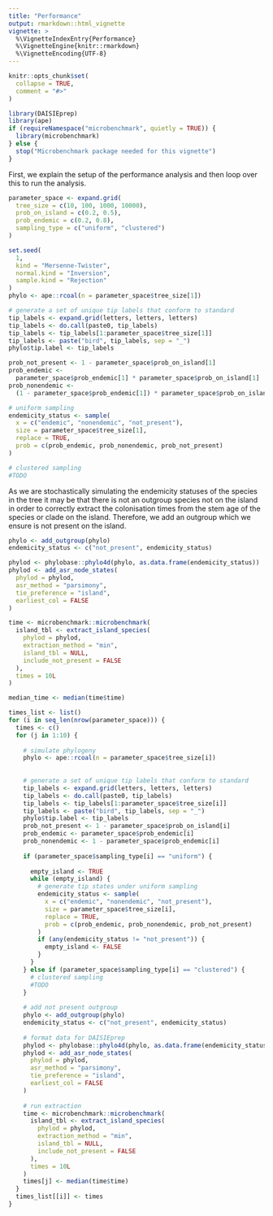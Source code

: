 ```yaml
---
title: "Performance"
output: rmarkdown::html_vignette
vignette: >
  %\VignetteIndexEntry{Performance}
  %\VignetteEngine{knitr::rmarkdown}
  %\VignetteEncoding{UTF-8}
---
```


```r
knitr::opts_chunk$set(
  collapse = TRUE,
  comment = "#>"
)
```

```r
library(DAISIEprep)
library(ape)
if (requireNamespace("microbenchmark", quietly = TRUE)) {
  library(microbenchmark)
} else {
  stop("Microbenchmark package needed for this vignette")
}
```

First, we explain the setup of the performance analysis and then loop over this
to run the analysis.

```r
parameter_space <- expand.grid(
  tree_size = c(10, 100, 1000, 10000),
  prob_on_island = c(0.2, 0.5),
  prob_endemic = c(0.2, 0.8),
  sampling_type = c("uniform", "clustered")
)
```

```r
set.seed(
  1,
  kind = "Mersenne-Twister",
  normal.kind = "Inversion",
  sample.kind = "Rejection"
)
phylo <- ape::rcoal(n = parameter_space$tree_size[1])

# generate a set of unique tip labels that conform to standard
tip_labels <- expand.grid(letters, letters, letters)
tip_labels <- do.call(paste0, tip_labels)
tip_labels <- tip_labels[1:parameter_space$tree_size[1]]
tip_labels <- paste("bird", tip_labels, sep = "_")
phylo$tip.label <- tip_labels
```

```r
prob_not_present <- 1 - parameter_space$prob_on_island[1]
prob_endemic <- 
  parameter_space$prob_endemic[1] * parameter_space$prob_on_island[1]
prob_nonendemic <- 
  (1 - parameter_space$prob_endemic[1]) * parameter_space$prob_on_island[1]

# uniform sampling
endemicity_status <- sample(
  x = c("endemic", "nonendemic", "not_present"),
  size = parameter_space$tree_size[1],
  replace = TRUE,
  prob = c(prob_endemic, prob_nonendemic, prob_not_present)
)

# clustered sampling
#TODO
```

As we are stochastically simulating the endemicity statuses of the species in 
the tree it may be that there is not an outgroup species not on the island in
order to correctly extract the colonisation times from the stem age of the 
species or clade on the island. Therefore, we add an outgroup which we ensure
is not present on the island.

```r
phylo <- add_outgroup(phylo)
endemicity_status <- c("not_present", endemicity_status)
```

```r
phylod <- phylobase::phylo4d(phylo, as.data.frame(endemicity_status))
phylod <- add_asr_node_states(
  phylod = phylod,
  asr_method = "parsimony",
  tie_preference = "island",
  earliest_col = FALSE
)
```

```r
time <- microbenchmark::microbenchmark(
  island_tbl <- extract_island_species(
    phylod = phylod,
    extraction_method = "min",
    island_tbl = NULL,
    include_not_present = FALSE
  ),
  times = 10L
)
```

```r
median_time <- median(time$time)
```

```r

times_list <- list()
for (i in seq_len(nrow(parameter_space))) {
  times <- c()
  for (j in 1:10) {
    
    # simulate phylogeny
    phylo <- ape::rcoal(n = parameter_space$tree_size[i])
    
    
    # generate a set of unique tip labels that conform to standard
    tip_labels <- expand.grid(letters, letters, letters)
    tip_labels <- do.call(paste0, tip_labels)
    tip_labels <- tip_labels[1:parameter_space$tree_size[i]]
    tip_labels <- paste("bird", tip_labels, sep = "_")
    phylo$tip.label <- tip_labels
    prob_not_present <- 1 - parameter_space$prob_on_island[i]
    prob_endemic <- parameter_space$prob_endemic[i]
    prob_nonendemic <- 1 - parameter_space$prob_endemic[i]
    
    if (parameter_space$sampling_type[i] == "uniform") {
      
      empty_island <- TRUE
      while (empty_island) {
        # generate tip states under uniform sampling
        endemicity_status <- sample(
          x = c("endemic", "nonendemic", "not_present"),
          size = parameter_space$tree_size[i],
          replace = TRUE,
          prob = c(prob_endemic, prob_nonendemic, prob_not_present)
        )
        if (any(endemicity_status != "not_present")) {
          empty_island <- FALSE
        }
      }
    } else if (parameter_space$sampling_type[i] == "clustered") {
      # clustered sampling
      #TODO
    }
    
    # add not present outgroup
    phylo <- add_outgroup(phylo)
    endemicity_status <- c("not_present", endemicity_status)
    
    # format data for DAISIEprep
    phylod <- phylobase::phylo4d(phylo, as.data.frame(endemicity_status))
    phylod <- add_asr_node_states(
      phylod = phylod,
      asr_method = "parsimony",
      tie_preference = "island",
      earliest_col = FALSE
    )
    
    # run extraction
    time <- microbenchmark::microbenchmark(
      island_tbl <- extract_island_species(
        phylod = phylod,
        extraction_method = "min",
        island_tbl = NULL,
        include_not_present = FALSE
      ),
      times = 10L
    )
    times[j] <- median(time$time)
  }
  times_list[[i]] <- times
}
```
